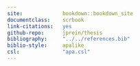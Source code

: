 ```yaml
--- 
site:             bookdown::bookdown_site
documentclass:    scrbook
link-citations:   yes
github-repo:      jprein/thesis
bibliography:     "../../references.bib"
biblio-style:     apalike
csl:              "apa.csl"
---
```


\frontmatter

\begin{titlepage}					
	\begin{center}
		\includegraphics[height=3.2cm]{logo.pdf}\\[40mm]
		
		\huge {\linespread{1.5} Rethinking Variation in Social Cognition: \\ Gaze Following Across Individuals, Ages, and Communities}\\[30mm]
		
				
		\normalsize 
		Faculty of Sustainability \\ 
		at Leuphana University Lüneburg\\
		Submitted as a requirement for the award of the title of\\ [10mm]
		
		Doctor of Psychology\\
		-- Dr. rer. nat. --\\[10mm]
		
		Approved dissertation by\\
		Julia Christin Prein\\[10mm]
		
		born February 26, 1995 in Berlin-Kreuzberg, Germany
		
	\vspace*{\fill} 
	\end{center}
	
	\newpage
	\thispagestyle{empty}
	\begin{flushleft}
	  \begin{normalsize}
	  \vspace*{5mm}
	  
	  		Submitted on: \tabto*{45mm} October 1, 2024 \\
	  		
	  		Oral thesis defense on: \tabto*{45mm} February 26, 2025 \\
	  		
	  		Year of publication: \tabto*{45mm} 2025 \\[10mm]
	  		
	  		Supervisors and examiners: \\[5mm]
	  		\tabto*{5mm} Prof.\,Dr.\, Manuel Bohn, \textit{Leuphana University Lüneburg}\\
	  		\tabto*{5mm} Prof.\,Dr.\, Daniel Haun, \textit{Leipzig University \& Max Planck Institute for Evolutionary Anthropology}\\
				\tabto*{5mm} Prof.\,Dr.\, Sebastian Wallot, \textit{Leuphana University Lüneburg}\\[10mm]
				
				The individual publications in the cumulative thesis are included in Appendix A of this framework paper and are or will be published as follows: \\[5mm]
				
				\begin{hangparas}{5mm}{1}

Prein, J. C., Kalinke, S., Haun, D. B. M.\*, \& Bohn, M.\* (2024). TANGO: A reliable, open-source, browser-based task to assess individual differences in gaze understanding in 3 to 5-year-old children and adults. \textit{Behavior Research Methods, 56}(3), 2469–2485. \mbox{\url{https://doi.org/10.3758/s13428-023-02159-5}} \\[5mm]

Prein, J. C., Maurits, L., Werwach, A., Haun, D. B. M.,\* \& Bohn, M.\* (2024). Variation in gaze following across the life span: A process-level perspective. \textit{Developmental Science, 27}(6), Article e13546. \mbox{\url{https://doi.org/10.1111/desc.13546}} \\[5mm]

Bohn, M.\*, Prein, J. C.\*, Ayikoru, A., Bednarski, F. M., Dzabatou, A., Frank, M. C., Henderson, A. M. E., Isabella, J., Kalbitz, J., Kanngiesser, P., Keşşafoğlu, D., Koymen, B., Manrique-Hernandez, M., Magazi, S., Mújica-Manrique, L., Ohlendorf, J., Olaoba, D., Pieters, W., Pope-Caldwell, S., … Haun, D. (2024). \textit{A universal of human social cognition: Children from 17 communities process gaze in similar ways} [Manuscript submitted for publication]. PsyArXiv. \mbox{\url{https://doi.org/10.31234/osf.io/z3ahv}} \\[5mm]

Prein, J. C., Bednarski, F. M., Dzabatou, A., Frank, M. C., Henderson, A. M. E., Kalbitz, J., Kanngiesser, P., Keşşafoğlu, D., Koymen, B., Manrique-Hernandez, M., Magazi, S., Mújica-Manrique, L., Ohlendorf, J., Olaoba, D., Pieters, W., Pope-Caldwell, S., Sen, U., Slocombe, K., Sparks, R. Z., … Bohn, M. (2024). Measuring variation in gaze following across communities, ages, and individuals – a showcase of the TANGO–CC. \textit{Advances in Methods and Practices in Psychological Science}. \mbox{\url{https://doi.org/10.31234/osf.io/fcq2g}}

				\end{hangparas}
		\end{normalsize}
	\end{flushleft}
	
\end{titlepage}
